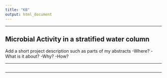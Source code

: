```yaml
---
title: "KB"
output: html_document
---
```


---

## **Microbial Activity in a stratified water column**

Add a short project description such as parts of my abstracts
-Where?
-What is it about?
-Why?
-How?

---

![]()

---


